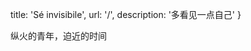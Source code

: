 
  title: 'Sé invisibile',
  url: '/',
  description: '多看见一点自己'
}


<!-- content starts from here -->


纵火的青年，迫近的时间
